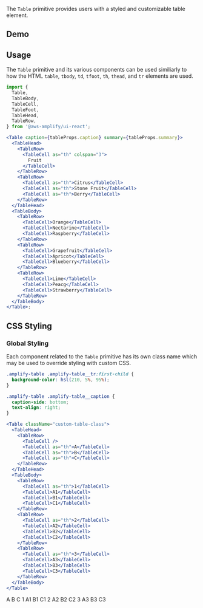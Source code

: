

The `Table` primitive provides users with a styled and customizable table element.

## Demo

<TableDemo />

## Usage

The `Table` primitive and its various components can be used similiarly to how the
HTML `table`, `tbody`, `td`, `tfoot`, `th`, `thead`, and `tr` elements are used.

```jsx
import {
  Table,
  TableBody,
  TableCell,
  TableFoot,
  TableHead,
  TableRow,
} from '@aws-amplify/ui-react';

<Table caption={tableProps.caption} summary={tableProps.summary}>
  <TableHead>
    <TableRow>
      <TableCell as="th" colspan="3">
        Fruit
      </TableCell>
    </TableRow>
    <TableRow>
      <TableCell as="th">Citrus</TableCell>
      <TableCell as="th">Stone Fruit</TableCell>
      <TableCell as="th">Berry</TableCell>
    </TableRow>
  </TableHead>
  <TableBody>
    <TableRow>
      <TableCell>Orange</TableCell>
      <TableCell>Nectarine</TableCell>
      <TableCell>Raspberry</TableCell>
    </TableRow>
    <TableRow>
      <TableCell>Grapefruit</TableCell>
      <TableCell>Apricot</TableCell>
      <TableCell>Blueberry</TableCell>
    </TableRow>
    <TableRow>
      <TableCell>Lime</TableCell>
      <TableCell>Peacg</TableCell>
      <TableCell>Strawberry</TableCell>
    </TableRow>
  </TableBody>
</Table>;
```

## CSS Styling

### Global Styling

Each component related to the `Table` primitive has its own class name which
may be used to override styling with custom CSS.

```css
.amplify-table .amplify-table__tr:first-child {
  background-color: hsl(210, 5%, 95%);
}

.amplify-table .amplify-table__caption {
  caption-side: bottom;
  text-align: right;
}
```

```jsx
<Table className="custom-table-class">
  <TableHead>
    <TableRow>
      <TableCell />
      <TableCell as="th">A</TableCell>
      <TableCell as="th">B</TableCell>
      <TableCell as="th">C</TableCell>
    </TableRow>
  </TableHead>
  <TableBody>
    <TableRow>
      <TableCell as="th">1</TableCell>
      <TableCell>A1</TableCell>
      <TableCell>B1</TableCell>
      <TableCell>C1</TableCell>
    </TableRow>
    <TableRow>
      <TableCell as="th">2</TableCell>
      <TableCell>A2</TableCell>
      <TableCell>B2</TableCell>
      <TableCell>C2</TableCell>
    </TableRow>
    <TableRow>
      <TableCell as="th">3</TableCell>
      <TableCell>A3</TableCell>
      <TableCell>B3</TableCell>
      <TableCell>C3</TableCell>
    </TableRow>
  </TableBody>
</Table>
```

<Example>
  <Table>
    <TableHead>
      <TableRow>
        <TableCell></TableCell>
        <TableCell as="th">A</TableCell>
        <TableCell as="th">B</TableCell>
        <TableCell as="th">C</TableCell>
      </TableRow>
    </TableHead>
    <TableBody>
      <TableRow>
        <TableCell as="th">1</TableCell>
        <TableCell>A1</TableCell>
        <TableCell>B1</TableCell>
        <TableCell>C1</TableCell>
      </TableRow>
      <TableRow>
        <TableCell as="th">2</TableCell>
        <TableCell>A2</TableCell>
        <TableCell>B2</TableCell>
        <TableCell>C2</TableCell>
      </TableRow>
      <TableRow>
        <TableCell as="th">3</TableCell>
        <TableCell>A3</TableCell>
        <TableCell>B3</TableCell>
        <TableCell>C3</TableCell>
      </TableRow>
    </TableBody>
  </Table>
</Example>
